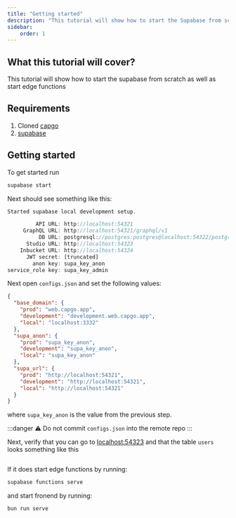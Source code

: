 ```yaml
---
title: "Getting started"
description: "This tutorial will show how to start the Supabase from scratch as well as start edge functions, to run CodePushGo on your own"
sidebar:
    order: 1
---
```


## What this tutorial will cover?

This tutorial will show how to start the supabase from scratch as well as start edge functions 

## Requirements
 1. Cloned [capgo](https://github.com/Cap-go/capgo)
 3. [supabase](https://supabase.com/)

## Getting started

To get started run
```bash
supabase start
```

Next should see something like this:
```js
Started supabase local development setup.

         API URL: http://localhost:54321
     GraphQL URL: http://localhost:54321/graphql/v1
          DB URL: postgresql://postgres:postgres@localhost:54322/postgres
      Studio URL: http://localhost:54323
    Inbucket URL: http://localhost:54324
      JWT secret: [truncated]
        anon key: supa_key_anon
service_role key: supa_key_admin
```

Next open `configs.json` and set the following values:
```json
{
  "base_domain": {
    "prod": "web.capgo.app",
    "development": "development.web.capgo.app",
    "local": "localhost:3332"
  },
  "supa_anon": {
    "prod": "supa_key_anon",
    "development": "supa_key_anon",
    "local": "supa_key_anon"
  },
  "supa_url": {
    "prod": "http://localhost:54321",
    "development": "http://localhost:54321",
    "local": "http://localhost:54321"
  }
}
```

where `supa_key_anon` is the value from the previous step.

:::danger
⚠️ Do not commit `configs.json` into the remote repo
:::

Next, verify that you can go to [localhost:54323](http://localhost:54323/projects) and that the table `users` looks something like this

<figure><img src="/supabase.webp" alt="" /><figcaption></figcaption></figure>

If it does start edge functions by running:

```bash
supabase functions serve
```

and start fronend by running:
```bash
bun run serve
```
